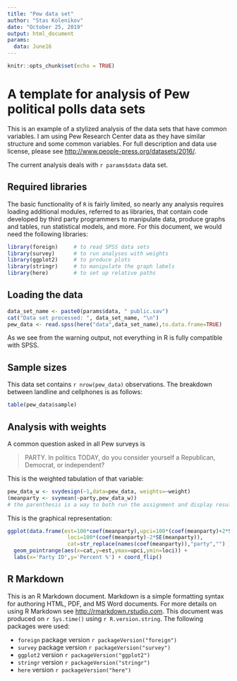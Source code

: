 ```yaml
---
title: "Pew data set"
author: "Stas Kolenikov"
date: "October 25, 2019"
output: html_document
params: 
  data: June16
---
```


```r
knitr::opts_chunk$set(echo = TRUE)
```

# A template for analysis of Pew political polls data sets

This is an example of a stylized analysis of the data sets that have common variables.
I am using Pew Research Center data as they have similar structure and some common variables.
For full description and data use license, please see <http://www.people-press.org/datasets/2016/>.

The current analysis deals with `r params$data` data set.

## Required libraries

The basic functionality of `R` is fairly limited, so nearly any analysis requires loading additional
modules, referred to as libraries, that contain code developed by third party programmers
to manipulate data, produce graphs and tables, run statistical models, and more.
For this document, we would need the following libraries:

```r
library(foreign)     # to read SPSS data sets
library(survey)      # to run analyses with weights
library(ggplot2)     # to produce plots
library(stringr)     # to manipulate the graph labels
library(here)        # to set up relative paths
```

## Loading the data

```r
data_set_name <- paste0(params$data, " public.sav")
cat("Data set processed: ", data_set_name, "\n")
pew_data <- read.spss(here("data",data_set_name),to.data.frame=TRUE)
```

As we see from the warning output, not everything in R is fully compatible with SPSS.

## Sample sizes

This data set contains `r nrow(pew_data)` observations. The breakdown between landline and cellphones is
as follows:

```r
table(pew_data$sample)
```

## Analysis with weights

A common question asked in all Pew surveys is

> PARTY. In politics TODAY, do you consider yourself a
Republican, Democrat, or independent?

This is the weighted tabulation of that variable:

```r
pew_data_w <- svydesign(~1,data=pew_data, weights=~weight)
(meanparty <- svymean(~party,pew_data_w))  
# the parenthesis is a way to both run the assignment and display results
```

This is the graphical representation:

```r
ggplot(data.frame(est=100*coef(meanparty),upci=100*(coef(meanparty)+2*SE(meanparty)),
                   loci=100*(coef(meanparty)-2*SE(meanparty)),
                   cat=str_replace(names(coef(meanparty)),"party","") ) ) +
  geom_pointrange(aes(x=cat,y=est,ymax=upci,ymin=loci)) +
  labs(x='Party ID',y='Percent %') + coord_flip()
```

## R Markdown

This is an R Markdown document. Markdown is a simple formatting syntax for authoring HTML, PDF, and MS Word documents. For more details on using R Markdown see <http://rmarkdown.rstudio.com>. This document was produced on `r Sys.time()` using `r R.version.string`. The following packages were used:

* `foreign` package version `r packageVersion("foreign")`
* `survey` package version `r packageVersion("survey")` 
* `ggplot2` version `r packageVersion("ggplot2")`
* `stringr` version `r packageVersion("stringr")`
* `here` version `r packageVersion("here")`
